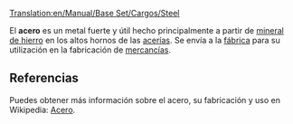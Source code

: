 [[Translation:en/Manual/Base Set/Cargos/Steel]]

{{es/Carga| carga  = Acero
| imagen = en/Steel.png
| producida = [[es/Manual/Base Set/Industries/Acería|Acería]]
| aceptada  = [[es/Manual/Base Set/Industries/Fábrica|Fábrica]]
}}
El '''acero''' es un metal fuerte y útil hecho principalmente a partir de [[es/Manual/Base Set/Cargos/Mineral de hierro|mineral de hierro]] en los altos hornos de las [[es/Manual/Base Set/Industries/Acería|acerías]]. Se envía a la [[es/Manual/Base Set/Industries/Fábrica|fábrica]] para su utilización en la fabricación de [[es/Manual/Base Set/Cargos/Mercancías|mercancías]].

==Referencias==
Puedes obtener más información sobre el acero, su fabricación y uso en Wikipedia: [https://www.wikipedia.org/wiki/es:acero Acero].